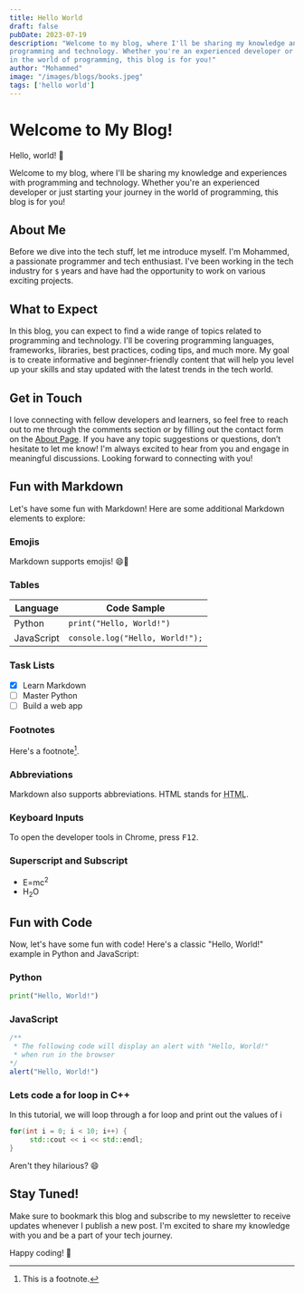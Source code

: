 ```yaml
---
title: Hello World
draft: false
pubDate: 2023-07-19
description: "Welcome to my blog, where I'll be sharing my knowledge and experiences with 
programming and technology. Whether you're an experienced developer or just starting your journey 
in the world of programming, this blog is for you!"
author: "Mohammed"
image: "/images/blogs/books.jpeg"
tags: ['hello world']
---
```


# Welcome to My Blog!

Hello, world! 👋

Welcome to my blog, where I'll be sharing my knowledge and experiences with
programming and technology. Whether you're an experienced developer or just starting your journey
in the world of programming, this blog is for you!

## About Me

Before we dive into the tech stuff, let me introduce myself. I'm Mohammed,
a passionate programmer and tech enthusiast. I've been working in the tech industry for `$`
years and have had the opportunity to work on various exciting projects.

## What to Expect

In this blog, you can expect to find a wide range of topics related to programming and technology.
I'll be covering programming languages, frameworks, libraries, best practices, coding tips,
and much more. My goal is to create informative and beginner-friendly content that will help
you level up your skills and stay updated with the latest trends in the tech world.

## Get in Touch

I love connecting with fellow developers and learners, so feel free to reach out to me through
the comments section or by filling out the contact form on the [About Page](/about#contact).
If you have any topic suggestions or questions, don’t hesitate to let me know! I'm always excited
to hear from you and engage in meaningful discussions. Looking forward to connecting with you!

## Fun with Markdown

Let's have some fun with Markdown! Here are some additional Markdown elements to explore:

### Emojis

Markdown supports emojis! 😄🚀

### Tables

| Language   | Code Sample                     |
| ---------- | ------------------------------- |
| Python     | `print("Hello, World!")`        |
| JavaScript | `console.log("Hello, World!");` |

### Task Lists

-   [x] Learn Markdown
-   [ ] Master Python
-   [ ] Build a web app

### Footnotes

Here's a footnote[^1].

[^1]: This is a footnote.

### Abbreviations

Markdown also supports abbreviations. HTML stands for <abbr title="Hypertext Markup Language">HTML</abbr>.

### Keyboard Inputs

To open the developer tools in Chrome, press <kbd>F12</kbd>.

### Superscript and Subscript

-   E=mc<sup>2</sup>
-   H<sub>2</sub>O

## Fun with Code

Now, let's have some fun with code! Here's a classic "Hello, World!" example in Python and JavaScript:

### Python

```python:main.py
print("Hello, World!")
```

### JavaScript

```javascript:hello.js
/**
 * The following code will display an alert with "Hello, World!"
 * when run in the browser
*/
alert("Hello, World!")
```

### Lets code a for loop in C++

In this tutorial, we will loop through a for loop and print out the values of i

```cpp:main.cpp
for(int i = 0; i < 10; i++) {
     std::cout << i << std::endl;
}
```

Aren't they hilarious? 😄

## Stay Tuned!

Make sure to bookmark this blog and subscribe to my newsletter to receive updates whenever I
publish a new post. I'm excited to share my knowledge with you and be a part of your tech journey.

Happy coding! 🚀
